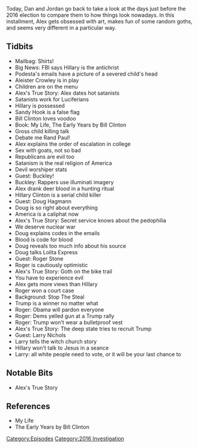 {{DEFAULTSORT:
    #_EPISODE_0495:November 4-6, 2016
}}{{Episode
    | title             = November 4-6, 2016
    | caption           = [https://knowledgefight.libsyn.com/495-november-4-6-2016 Listen to this episode on Libsyn]
    | episodeNumber     = 495
    | length            = 01:39:33
    | airDate           = October 26, 2020
    | coverageStartDate = November 4, 2016
    | coverageEndDate   = November 6, 2016
    | episodeType       = [[:Category:2016 Investigation|2016 Investigation]]
    | appearance        = [[John Podesta]], [[Aleister Crowley]], [[Hillary Clinton]], [[Bill Clinton]], [[Buckley Hammon]], [[Doug Hagmann]], [[Roger Stone]], [[Larry Nichols]]
    | previousEpisode   = [[494: October 19, 2020]]
    | nextEpisode       = [[496: October 22-23, 2020]]
}}

{{Stub}}

Today, Dan and Jordan go back to take a look at the days just before the 2016 election to compare them to how things look nowadays. In this installment, Alex gets obsessed with art, makes fun of some random goths, and seems very different in a particular way.

==Tidbits==

*Mailbag: Shirts!
*Big News: FBI says Hillary is the antichrist
*Podesta's emails have a picture of a severed child's head
*Aleister Crowley is in play
*Children are on the menu
*Alex's True Story: Alex dates hot satanists
*Satanists work for Luciferians
*Hillary is possessed
*Sandy Hook is a false flag
*Bill Clinton loves voodoo
*Book: My Life, The Early Years by Bill Clinton
*Gross child killing talk
*Debate me Rand Paul!
*Alex explains the order of escalation in college
*Sex with goats, not so bad
*Republicans are evil too
*Satanism is the real religion of America
*Devil worshiper stats
*Guest: Buckley!
*Buckley: Rappers use illuminati imagery
*Alex drank deer blood in a hunting ritual
*Hillary Clinton is a serial child killer
*Guest: Doug Hagmann
*Doug is so right about everything
*America is a caliphat now
*Alex's True Story: Secret service knows about the pedophilia
*We deserve nuclear war
*Doug explains codes in the emails
*Blood is code for blood
*Doug reveals too much info about his source
*Doug talks Lolita Express
*Guest: Roger Stone
*Roger is cautiously optimistic
*Alex's True Story: Goth on the bike trail
*You have to experience evil
*Alex gets more views than Hillary
*Roger won a court case
*Background: Stop The Steal
*Trump is a winner no matter what
*Roger: Obama will pardon everyone
*Roger: Dems yelled gun at a Trump rally
*Roger: Trump won't wear a bulletproof vest
*Alex's True Story: The deep state tries to recruit Trump
*Guest: Larry Nichols
*Larry tells the witch church story
*Hillary won't talk to Jesus in a seance
*Larry: all white people need to vote, or it will be your last chance to

==Notable Bits==

*Alex's True Story

==References==

*My Life
*The Early Years by Bill Clinton

[[Category:Episodes]]
[[Category:2016 Investigation]]